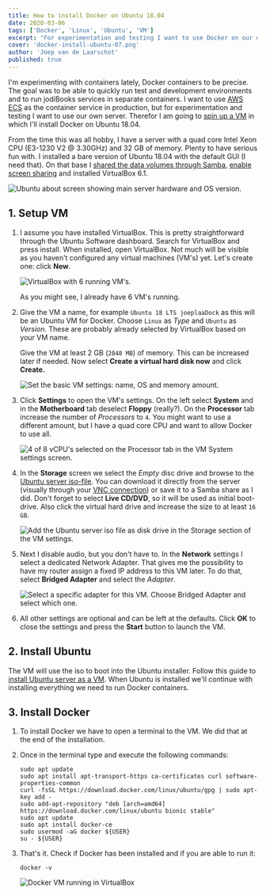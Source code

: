 ```yaml
---
title: How to install Docker on Ubuntu 18.04
date: 2020-03-06
tags: ['Docker', 'Linux', 'Ubuntu', 'VM']
excerpt: "For experimentation and testing I want to use Docker on our own server. Therefor I'm going to spin up a VM in which I'll install Docker on Ubuntu 18.04."
cover: 'docker-install-ubuntu-07.png'
author: 'Joep van de Laarschot'
published: true
---
```


I'm experimenting with containers lately, Docker containers to be precise. The goal was to be able to quickly run test and development environments and to run jodiBooks services in separate containers. I want to use [AWS ECS](https://aws.amazon.com/ecs/) as the container service in production, but for experimentation and testing I want to use our own server. Therefor I am going to [spin up a VM](https://www.joeplaa.com/install-ubuntu-18-04-lts-server-in-virtualbox/) in which I'll install Docker on Ubuntu 18.04.

From the time this was all hobby, I have a server with a quad core Intel Xeon CPU (E3-1230 V2 @ 3.30GHz) and 32 GB of memory. Plenty to have serious fun with. I installed a bare version of Ubuntu 18.04 with the default GUI (I need that). On that base I [shared the data volumes through Samba](/how-to-enable-samba-sharing-in-ubuntu/), [enable screen sharing](/how-to-enable-screen-sharing-between-ubuntu-and-realvnc/) and installed VirtualBox 6.1.

![Ubuntu about screen showing main server hardware and OS version.](docker-install-ubuntu-01.png)

## 1. Setup VM

1. I assume you have installed VirtualBox. This is pretty straightforward through the Ubuntu Software dashboard. Search for VirtualBox and press install. When installed, open VirtualBox. Not much will be visible as you haven't configured any virtual machines (VM's) yet. Let's create one: click **New**.

    ![VirtualBox with 6 running VM's.](docker-install-ubuntu-02.png)

    As you might see, I already have 6 VM's running.

2. Give the VM a name, for example `Ubuntu 18 LTS joeplaaDock` as this will be an Ubuntu VM for Docker. Choose `Linux` as *Type* and `Ubuntu` as *Version*. These are probably already selected by VirtualBox based on your VM name.

    Give the VM at least 2 GB (`2048 MB`) of memory. This can be increased later if needed. Now select **Create a virtual hard disk now** and click **Create.**

    ![Set the basic VM settings: name, OS and memory amount.](docker-install-ubuntu-03.png)

3. Click **Settings** to open the VM's settings. On the left select **System** and in the **Motherboard** tab deselect **Floppy** (really?). On the **Processor** tab increase the number of *Processors* to `4`. You might want to use a different amount, but I have a quad core CPU and want to allow Docker to use all.

    ![4 of 8 vCPU's selected on the Processor tab in the VM System settings screen.](docker-install-ubuntu-04.png)

4. In the **Storage** screen we select the *Empty* disc drive and browse to the [Ubuntu server iso-file](https://ubuntu.com/download/server). You can download it directly from the server (visually through your [VNC connection](/how-to-enable-screen-sharing-between-ubuntu-and-realvnc/)) or save it to a Samba share as I did. Don't forget to select **Live CD/DVD**, so it will be used as initial boot-drive. Also click the virtual hard drive and increase the size to at least `16 GB`.

    ![Add the Ubuntu server iso file as disk drive in the Storage section of the VM settings.](docker-install-ubuntu-05.png)

5. Next I disable audio, but you don't have to. In the **Network** settings I select a dedicated Network Adapter. That gives me the possibility to have my router assign a fixed IP address to this VM later. To do that, select **Bridged Adapter** and select the *Adapter*.

    ![Select a specific adapter for this VM. Choose Bridged Adapter and select which one.](docker-install-ubuntu-06.png)

6. All other settings are optional and can be left at the defaults. Click **OK** to close the settings and press the **Start** button to launch the VM.

## 2. Install Ubuntu

The VM will use the iso to boot into the Ubuntu installer. Follow this guide to [install Ubuntu server as a VM](/how-to-install-ubuntu-18-04-lts-server-in-virtualbox/). When Ubuntu is installed we'll continue with installing everything we need to run Docker containers.

## 3. Install Docker

1. To install Docker we have to open a terminal to the VM. We did that at the end of the installation.
2. Once in the terminal type and execute the following commands:

    ```console
    sudo apt update
    sudo apt install apt-transport-https ca-certificates curl software-properties-common
    curl -fsSL https://download.docker.com/linux/ubuntu/gpg | sudo apt-key add -
    sudo add-apt-repository "deb [arch=amd64] https://download.docker.com/linux/ubuntu bionic stable"
    sudo apt update
    sudo apt install docker-ce
    sudo usermod -aG docker ${USER}
    su - ${USER}
    ```

3. That's it. Check if Docker has been installed and if you are able to run it:

    ```console
    docker -v
    ```

    ![Docker VM running in VirtualBox](docker-install-ubuntu-07.png)
